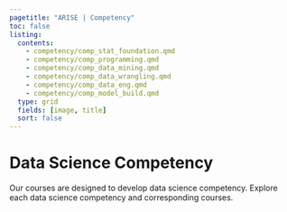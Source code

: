 ```yaml
---
pagetitle: "ARISE | Competency"
toc: false
listing:
  contents: 
    - competency/comp_stat_foundation.qmd
    - competency/comp_programming.qmd
    - competency/comp_data_mining.qmd
    - competency/comp_data_wrangling.qmd
    - competency/comp_data_eng.qmd
    - competency/comp_model_build.qmd
  type: grid
  fields: [image, title]
  sort: false
---
```


# Data Science Competency

Our courses are designed to develop data science competency. Explore each data science competency and corresponding courses. 